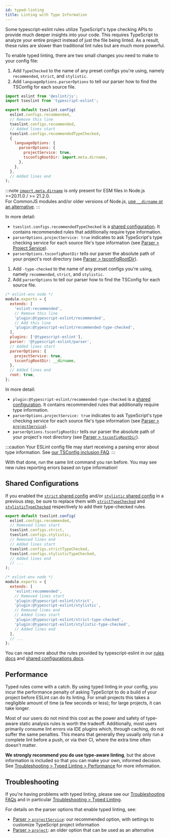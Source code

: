 ```yaml
---
id: typed-linting
title: Linting with Type Information
---
```



Some typescript-eslint rules utilize TypeScript's type checking APIs to provide much deeper insights into your code.
This requires TypeScript to analyze your entire project instead of just the file being linted.
As a result, these rules are slower than traditional lint rules but are much more powerful.

To enable typed linting, there are two small changes you need to make to your config file:

<Tabs groupId="eslint-config">
<TabItem value="Flat Config">

1. Add `TypeChecked` to the name of any preset configs you're using, namely `recommended`, `strict`, and `stylistic`.
2. Add `languageOptions.parserOptions` to tell our parser how to find the TSConfig for each source file.

```js title="eslint.config.mjs"
import eslint from '@eslint/js';
import tseslint from 'typescript-eslint';

export default tseslint.config(
  eslint.configs.recommended,
  // Remove this line
  tseslint.configs.recommended,
  // Added lines start
  tseslint.configs.recommendedTypeChecked,
  {
    languageOptions: {
      parserOptions: {
        projectService: true,
        tsconfigRootDir: import.meta.dirname,
      },
    },
  },
  // Added lines end
);
```

:::note
[`import.meta.dirname`](https://nodejs.org/api/esm.html#importmetadirname) is only present for ESM files in Node.js >=20.11.0 / >= 21.2.0.<br />
For CommonJS modules and/or older versions of Node.js, [use `__dirname` or an alternative](https://stackoverflow.com/questions/46745014/alternative-for-dirname-in-node-js-when-using-es6-modules).
:::

In more detail:

- `tseslint.configs.recommendedTypeChecked` is a [shared configuration](../users/Shared_Configurations.mdx). It contains recommended rules that additionally require type information.
- `parserOptions.projectService: true` indicates to ask TypeScript's type checking service for each source file's type information (see [Parser > Project Service](../packages/Parser.mdx#projectservice)).
- `parserOptions.tsconfigRootDir` tells our parser the absolute path of your project's root directory (see [Parser > tsconfigRootDir](../packages/Parser.mdx#tsconfigrootdir)).

</TabItem>
<TabItem value="Legacy Config">

1. Add `-type-checked` to the name of any preset configs you're using, namely `recommended`, `strict`, and `stylistic`.
2. Add `parserOptions` to tell our parser how to find the TSConfig for each source file.

```js title=".eslintrc.cjs"
/* eslint-env node */
module.exports = {
  extends: [
    'eslint:recommended',
    // Remove this line
    'plugin:@typescript-eslint/recommended',
    // Add this line
    'plugin:@typescript-eslint/recommended-type-checked',
  ],
  plugins: ['@typescript-eslint'],
  parser: '@typescript-eslint/parser',
  // Added lines start
  parserOptions: {
    projectService: true,
    tsconfigRootDir: __dirname,
  },
  // Added lines end
  root: true,
};
```

In more detail:

- `plugin:@typescript-eslint/recommended-type-checked` is a [shared configuration](../users/Shared_Configurations.mdx). It contains recommended rules that additionally require type information.
- `parserOptions.projectService: true` indicates to ask TypeScript's type checking service for each source file's type information (see [Parser > `projectService`](../packages/Parser.mdx#projectService)).
- `parserOptions.tsconfigRootDir` tells our parser the absolute path of your project's root directory (see [Parser > `tsconfigRootDir`](../packages/Parser.mdx#tsconfigrootdir)).

</TabItem>
</Tabs>

:::caution
Your ESLint config file may start receiving a parsing error about type information.
See [our TSConfig inclusion FAQ](../../troubleshooting/typed-linting#i-get-errors-telling-me-eslint-was-configured-to-run--however-that-tsconfig-does-not--none-of-those-tsconfigs-include-this-file).
:::

With that done, run the same lint command you ran before.
You may see new rules reporting errors based on type information!

## Shared Configurations

If you enabled the [`strict` shared config](../users/Shared_Configurations.mdx#strict) and/or [`stylistic` shared config](../users/Shared_Configurations.mdx#stylistic) in a previous step, be sure to replace them with [`strictTypeChecked`](../users/Shared_Configurations.mdx#strict-type-checked) and [`stylisticTypeChecked`](../users/Shared_Configurations.mdx#stylistic-type-checked) respectively to add their type-checked rules.

<Tabs groupId="eslint-config">
<TabItem value="Flat Config">

```js title="eslint.config.mjs"
export default tseslint.config(
  eslint.configs.recommended,
  // Removed lines start
  tseslint.configs.strict,
  tseslint.configs.stylistic,
  // Removed lines end
  // Added lines start
  tseslint.configs.strictTypeChecked,
  tseslint.configs.stylisticTypeChecked,
  // Added lines end
  // ...
);
```

</TabItem>
<TabItem value="Legacy Config">

```js title=".eslintrc.cjs"
/* eslint-env node */
module.exports = {
  extends: [
    'eslint:recommended',
    // Removed lines start
    'plugin:@typescript-eslint/strict',
    'plugin:@typescript-eslint/stylistic',
    // Removed lines end
    // Added lines start
    'plugin:@typescript-eslint/strict-type-checked',
    'plugin:@typescript-eslint/stylistic-type-checked',
    // Added lines end
  ],
  // ...
};
```

</TabItem>
</Tabs>

You can read more about the rules provided by typescript-eslint in our [rules docs](/rules) and [shared configurations docs](../users/Shared_Configurations.mdx).

## Performance

Typed rules come with a catch.
By using typed linting in your config, you incur the performance penalty of asking TypeScript to do a build of your project before ESLint can do its linting.
For small projects this takes a negligible amount of time (a few seconds or less); for large projects, it can take longer.

Most of our users do not mind this cost as the power and safety of type-aware static analysis rules is worth the tradeoff.
Additionally, most users primarily consume lint errors via IDE plugins which, through caching, do not suffer the same penalties.
This means that generally they usually only run a complete lint before a push, or via their CI, where the extra time often doesn't matter.

**We strongly recommend you do use type-aware linting**, but the above information is included so that you can make your own, informed decision.
See [Troubleshooting > Typed Linting > Performance](../troubleshooting/typed-linting/Performance.mdx) for more information.

## Troubleshooting

If you're having problems with typed linting, please see our [Troubleshooting FAQs](../troubleshooting/faqs/General.mdx) and in particular [Troubleshooting > Typed Linting](../troubleshooting/typed-linting/index.mdx).

For details on the parser options that enable typed linting, see:

- [Parser > `projectService`](../packages/Parser.mdx#projectService): our recommended option, with settings to customize TypeScript project information
- [Parser > `project`](../packages/Parser.mdx#projectService): an older option that can be used as an alternative
